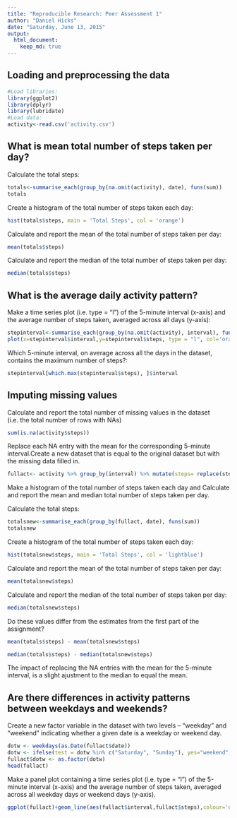 ```yaml
---
title: "Reproducible Research: Peer Assessment 1"
author: "Daniel Hicks"
date: "Saturday, June 13, 2015"
output: 
  html_document:
    keep_md: true
---
```



## Loading and preprocessing the data
```r
#Load libraries:
library(ggplot2)
library(dplyr)
library(lubridate)
#Load data:
activity<-read.csv('activity.csv')
```
## What is mean total number of steps taken per day?
Calculate the total steps:

```r
totals<-summarise_each(group_by(na.omit(activity), date), funs(sum))
totals
```

Create a histogram of the total number of steps taken each day:
```r
hist(totals$steps, main = 'Total Steps', col = 'orange')
```

Calculate and report the mean of the total number of steps taken per day:
```r
mean(totals$steps)
```
Calculate and report the median of the total number of steps taken per day:
```r
median(totals$steps)
```
## What is the average daily activity pattern?

Make a time series plot (i.e. type = "l") of the 5-minute interval (x-axis) and the average number of steps taken, averaged across all days (y-axis):

```r
stepinterval<-summarise_each(group_by(na.omit(activity), interval), funs(mean))
plot(x=stepinterval$interval,y=stepinterval$steps, type = "l", col='orange', ylab='average number of steps taken')
```

Which 5-minute interval, on average across all the days in the dataset, contains the maximum number of steps?:
```r
stepinterval[which.max(stepinterval$steps), ]$interval
```

## Imputing missing values

Calculate and report the total number of missing values in the dataset (i.e. the total number of rows with NAs)
```r
sum(is.na(activity$steps))
```
Replace each NA entry with the mean for the corresponding 5-minute interval.Create a new dataset that is equal to the original dataset but with the missing data filled in.

```r
fullact<- activity %>% group_by(interval) %>% mutate(steps= replace(steps, is.na(steps), mean(steps, na.rm=TRUE)))

```
Make a histogram of the total number of steps taken each day and Calculate and report the mean and median total number of steps taken per day. 

Calculate the total steps:

```r
totalsnew<-summarise_each(group_by(fullact, date), funs(sum))
totalsnew
```

Create a histogram of the total number of steps taken each day:
```r
hist(totalsnew$steps, main = 'Total Steps', col = 'lightblue')
```

Calculate and report the mean of the total number of steps taken per day:
```r
mean(totalsnew$steps)
```
Calculate and report the median of the total number of steps taken per day:
```r
median(totalsnew$steps)
```
Do these values differ from the estimates from the first part of the assignment? 
```r
mean(totals$steps) - mean(totalsnew$steps)

median(totals$steps) - median(totalsnew$steps)
```
The impact of replacing the NA entries with the mean for the 5-minute interval, is a slight ajustment to the median to equal the mean.

## Are there differences in activity patterns between weekdays and weekends?

Create a new factor variable in the dataset with two levels – “weekday” and “weekend” indicating whether a given date is a weekday or weekend day.
```r
dotw <- weekdays(as.Date(fullact$date))
dotw <- ifelse(test = dotw %in% c("Saturday", "Sunday"), yes="weekend", "weekday")
fullact$dotw <- as.factor(dotw)
head(fullact)
```

Make a panel plot containing a time series plot (i.e. type = "l") of the 5-minute interval (x-axis) and the average number of steps taken, averaged across all weekday days or weekend days (y-axis). 

```r
ggplot(fullact)+geom_line(aes(fullact$interval,fullact$steps),colour='orange', alpha=0.8)+facet_wrap(~dotw,ncol=1)+xlab('Intervals')+ylab('Number of steps')
```
